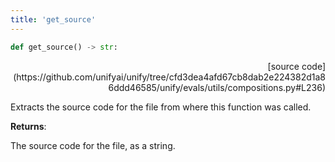 ```yaml
---
title: 'get_source'
---
```


```python
def get_source() -> str:
```

<p align="right">[source code](https://github.com/unifyai/unify/tree/cfd3dea4afd67cb8dab2e224382d1a86ddd46585/unify/evals/utils/compositions.py#L236)</p>

Extracts the source code for the file from where this function was called.

**Returns**:

The source code for the file, as a string.